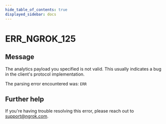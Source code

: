 ```yaml
---
hide_table_of_contents: true
displayed_sidebar: docs
---
```



# ERR_NGROK_125

## Message

The analytics payload you specified is not valid.
This usually indicates a bug in the client's protocol implementation.

The parsing error encountered was:
`ERR`

<ErrorDetails error="err_ngrok_125" />

## Further help

If you're having trouble resolving this error, please reach out to [support@ngrok.com](mailto:support@ngrok.com?subject=Help%20with%20ERR_NGROK_125).
